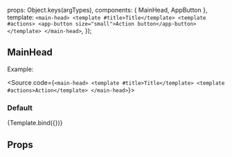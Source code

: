 
<Meta
  title="others/MainHead"
  component={MainHead}
/>

  props: Object.keys(argTypes),
  components: { MainHead, AppButton },
  template: `
    <main-head>
      <template #title>Title</template>
      <template #actions>
        <app-button size="small">Action button</app-button>
      </template>
    </main-head>
  `,
});

## MainHead

Example:

<Source
  code={`
 <main-head>
      <template #title>Title</template>
      <template #actions>Action</template>
</main-head>
`}></Source>

### Default

<Canvas>
  <Story
    name="Default view"
    style={{ width: '100%' }}>
    {Template.bind({})}
  </Story>
</Canvas>

## Props

<ArgsTable story="Default view" />
